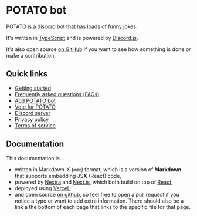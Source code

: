 
# POTATO bot

POTATO is a discord bot that has loads of funny jokes.

It's written in [TypeScript](https://typescriptlang.org) and is powered by [Discord.js](https://discord.js.org/).

It's also open source [on GitHub](https://github.com/edazpotato/POTATO) if you want to see how something is done or make a contribution.

## Quick links

- [Getting started](/docs/getting-started)
- [Frequently asked questions (FAQs)](/docs/faq)
- [Add POTATO bot](/links/add)
- [Vote for POTATO](https://top.gg/bot/608921626548895755/vote)
- [Discord server](/links/support)
- [Privacy policy](/legal/privacy)
- [Terms of service](/legal/terms)

## Documentation

This documentation is...

- written in Markdown-X (`mdx`) format, which is a version of **Markdown** that supports embedding JS**X** (React) code,
- powered by [Nextra](http://nextra.vercel.app/) and [Next.js](https://nextjs.org/), which both build on top of [React](https://reactjs.org/),
- deployed using [Vercel](https://vercel.com/),
- and open source [on github](https://github.com/edazpotato/potato-website), so feel free to open a pull request if you notice a typo or want to add extra information.
  There should also be a link a the bottom of each page that links to the specific file for that page.
